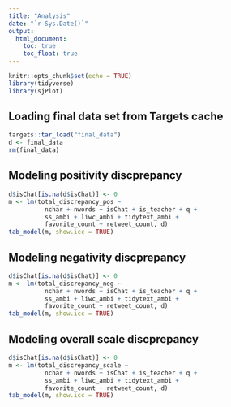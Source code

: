```yaml
---
title: "Analysis"
date: "`r Sys.Date()`"
output:
  html_document:
    toc: true
    toc_float: true
---
```


```r
knitr::opts_chunk$set(echo = TRUE)
library(tidyverse)
library(sjPlot)
```

## Loading final data set from Targets cache

```r
targets::tar_load("final_data")
d <- final_data
rm(final_data)
```

## Modeling positivity discprepancy
```r
d$isChat[is.na(d$isChat)] <- 0
m <- lm(total_discrepancy_pos ~ 
          nchar + nwords + isChat + is_teacher + q + 
          ss_ambi + liwc_ambi + tidytext_ambi + 
          favorite_count + retweet_count, d)
tab_model(m, show.icc = TRUE)
```

## Modeling negativity discprepancy

```r
d$isChat[is.na(d$isChat)] <- 0
m <- lm(total_discrepancy_neg ~ 
          nchar + nwords + isChat + is_teacher + q + 
          ss_ambi + liwc_ambi + tidytext_ambi + 
          favorite_count + retweet_count, d)
tab_model(m, show.icc = TRUE)
```

## Modeling overall scale discprepancy

```r
d$isChat[is.na(d$isChat)] <- 0
m <- lm(total_discrepancy_scale ~ 
          nchar + nwords + isChat + is_teacher + q + 
          ss_ambi + liwc_ambi + tidytext_ambi + 
          favorite_count + retweet_count, d)
tab_model(m, show.icc = TRUE)
```


